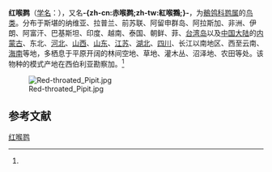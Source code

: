 {{noteTA
|T=zh-cn:红喉鹨; zh-tw:赤喉鷚; 
|1=zh-cn:红喉鹨; zh-tw:赤喉鷚; 
}}
{{speciesbox
| name = 红喉鹨
| status = LC
| status_system = IUCN3.1
| status_ref = <ref>{{IUCN|id=22718560 |title=''Anthus cervinus'' |assessor=BirdLife International |assessor-link=BirdLife International |version=2013.2 |year=2012 |accessdate=26 November 2013}}</ref>
| image = Anthus cervinus2.jpg
| genus = Anthus
| species = cervinus
| authority = (Pallas)<ref name='id2593'>{{cite web| url =http://www.bioinfo.cn/db05/BjdwSpecies.php?action=view&id=2593| title =红喉鹨| work =《中国动物物种编目数据库》| publisher =中国科学院微生物研究所| author =中国科学院动物研究所| accessdate =2009-04-04| deadurl =yes| archiveurl =https://web.archive.org/web/20160305055449/http://www.bioinfo.cn/db05/BjdwSpecies.php?action=view&id=2593| archivedate =2016-03-05}}</ref>
| range_map = AnthusCervinusIUCNver2019 1.png
| range_map_caption = ''A. cervinus'' 分佈範圍{{leftlegend|#00FF00|繁殖區|outline=gray}} {{leftlegend|#00FFFF|過境|outline=gray}} {{leftlegend|#007FFF|非繁殖區|outline=gray}} {{leftlegend|#FF00FF|迷鳥|outline=gray}}
}}

'''红喉鹨'''（[[学名|学名]]：{{lang|la|''Anthus cervinus''}}），又名'''-{zh-cn:赤喉鹨;zh-tw:紅喉鷚;}-'''，为[[鶺鸰科|鶺鸰科]][[鹨属|鹨属]]的[[鸟类|鸟类]]。分布于斯堪的纳维亚、拉普兰、前苏联、阿留申群岛、阿拉斯加、非洲、伊朗、阿富汗、巴基斯坦、印度、越南、泰国、朝鲜、菲、[[台湾岛|台湾岛]]以及[[中国大陆|中国大陆]]的[[内蒙古|内蒙古]]、东北、[[河北|河北]]、[[山西|山西]]、[[山东|山东]]、[[江苏|江苏]]、[[湖北|湖北]]、[[四川|四川]]、长江以南地区、西至云南、[[海南|海南]]等地，多栖息于平原开阔的林间空地、草地、灌木丛、沼泽地、农田等处。该物种的模式产地在西伯利亚勘察加。<ref name='id2593'/>

[[File:Red-throated_Pipit.jpg|thumb]]

== 参考文献 ==
{{reflist}}

{{Commons category|Anthus cervinus}}
{{Taxonbar|from=Q241347}}

[[Category:鹨属|红喉鹨]]


{{雀形目小作品}}